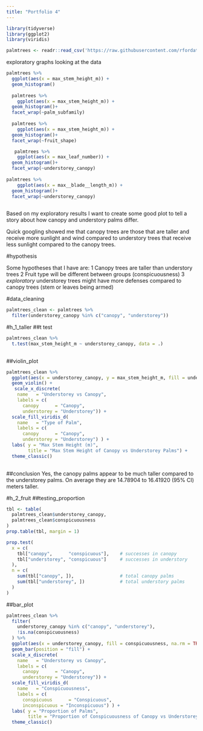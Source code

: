 ```yaml
---
title: "Portfolio 4"
---
```


```r
library(tidyverse) 
library(ggplot2)
library(viridis)

```



```r
palmtrees <- readr::read_csv('https://raw.githubusercontent.com/rfordatascience/tidytuesday/main/data/2025/2025-03-18/palmtrees.csv')

```
exploratory graphs looking at the data

```r
palmtrees %>%
  ggplot(aes(x = max_stem_height_m)) +
  geom_histogram()
  
  palmtrees %>%
    ggplot(aes(x = max_stem_height_m)) +
  geom_histogram()+
  facet_wrap(~palm_subfamily)
  
  palmtrees %>%
    ggplot(aes(x = max_stem_height_m)) +
  geom_histogram()+
  facet_wrap(~fruit_shape)

   palmtrees %>%
    ggplot(aes(x = max_leaf_number)) +
  geom_histogram()+
  facet_wrap(~understorey_canopy)
   
palmtrees %>%
    ggplot(aes(x = max__blade__length_m)) +
  geom_histogram()+
  facet_wrap(~understorey_canopy)
  
```


Based on my exploratory results I want to create some good plot to tell a story about how canopy and understory palms differ.

Quick googling showed me that canopy trees are those that are taller and receive more sunlight and wind compared to understory trees that receive less sunlight compared to the canopy trees.

#hypothesis

Some hypotheses that I have are:
1 Canopy trees are taller than understory trees 
2 Fruit type will be different between groups (conspicuousness)
3 *exploratory* understorey trees might have more defenses compared to canopy trees (stem or leaves being armed)

#data_cleaning
```r
palmtrees_clean <- palmtrees %>%
  filter(understorey_canopy %in% c("canopy", "understorey"))
```

#h_1_taller
##t test

```r
palmtrees_clean %>%
  t.test(max_stem_height_m ~ understorey_canopy, data = .)
 
```

##violin_plot
```r
palmtrees_clean %>%
  ggplot(aes(x = understorey_canopy, y = max_stem_height_m, fill = understorey_canopy)) +
  geom_violin() +
   scale_x_discrete(
    name   = "Understorey vs Canopy",          
    labels = c(
      canopy      = "Canopy",
      understorey = "Understorey")) +
  scale_fill_viridis_d(
    name   = "Type of Palm",
    labels = c(
      canopy      = "Canopy",
      understorey = "Understorey") ) +
  labs( y = "Max Stem Height (m)", 
        title = "Max Stem Height of Canopy vs Understorey Palms") +
  theme_classic()
  
```

##conclusion
Yes, the canopy palms appear to be much taller compared to the understorey palms. On average they are 14.78904 to 16.41920 (95% CI) meters taller.

#h_2_fruit
##testing_proportion
```r
tbl <- table(
  palmtrees_clean$understorey_canopy,
  palmtrees_clean$conspicuousness
)
prop.table(tbl, margin = 1)

prop.test(
  x = c(
    tbl["canopy",      "conspicuous"],    # successes in canopy
    tbl["understorey", "conspicuous"]     # successes in understory
  ),
  n = c(
    sum(tbl["canopy", ]),                 # total canopy palms
    sum(tbl["understorey", ])             # total understory palms
  )
)
```

##bar_plot
```r
palmtrees_clean %>%
  filter(
    understorey_canopy %in% c("canopy", "understorey"),
    !is.na(conspicuousness)
  ) %>%
  ggplot(aes(x = understorey_canopy, fill = conspicuousness, na.rm = TRUE)) +
  geom_bar(position = "fill") +
  scale_x_discrete(
    name   = "Understorey vs Canopy",          
    labels = c(
      canopy      = "Canopy",
      understorey = "Understorey")) +
  scale_fill_viridis_d(
    name   = "Conspicuousness",
    labels = c(
      conspicuous      = "Conspicuous",
      inconspicuous = "Inconspicuous") ) +
  labs( y = "Proportion of Palms", 
        title = "Proportion of Conspicuousness of Canopy vs Understorey Palms") +
  theme_classic()
```